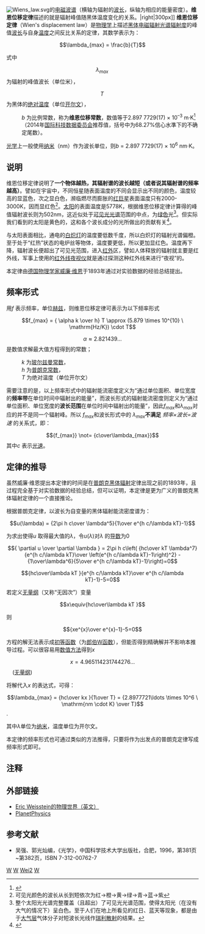 {{noteTA
|1=表面
}}
[[File:Wiens_law.svg|thumb]]的[[电磁波谱|电磁波谱]]（横轴为辐射的[[波长|波长]]，纵轴为相应的能量密度）。'''维恩位移定律'''描述的就是辐射峰值随黑体温度变化的关系。|right|300px]]
'''维恩位移定律'''（Wien's displacement law）是[[物理学|物理学]]上描述[[绝对黑体|黑体]][[电磁辐射|电磁辐射]][[光谱辐射度|光谱辐射度]]的峰值[[波长|波长]]与自身[[温度|温度]]之间反比关系的定律，其数学表示为：

:<math>\lambda_{max} = \frac{b}{T} </math>

式中
:<math>\lambda_{max} \,</math> 为辐射的峰值波长（单位米），
:<math>T \,</math>为黑体的[[绝对温度|绝对温度]]（单位[[热力学温标|开尔文]]），
:''b'' 为比例常数，称为'''维恩位移常数'''，数值等于2.897 7729(17) × 10<sup>–3</sup> m·K<ref>{{Cite web|url=http://physics.nist.gov/cgi-bin/cuu/Value?bwien|title=CODATA Value:    Wien wavelength displacement law constant|accessdate=2016-12-08|work=physics.nist.gov|archive-date=2016-11-16|archive-url=https://web.archive.org/web/20161116001733/http://physics.nist.gov/cgi-bin/cuu/Value?bwien|dead-url=no}}</ref> （2014年[[国际科技数据委员会|国际科技数据委员会]]推荐值，括号中为68.27%信心水準下的不确定尾数）。

[[光学|光学]]上一般使用[[纳米|纳米]]（nm）作为波长单位，则''b'' = 2.897 7729(17) × 10<sup>6</sup> nm·K。

== 说明 ==

维恩位移定律说明了'''一个物体越热，其辐射谱的波长越短（或者说其辐射谱的频率越高）'''。譬如在宇宙中，不同恒星随表面温度的不同会显示出不同的颜色，温度较高的显蓝色，次之显白色，濒临燃尽而膨胀的[[红巨星|红巨星]]表面温度只有2000-3000K，因而显红色<ref>可见光颜色的波长从长到短依次为红->橙->黄->绿->青->蓝->紫</ref>。[[太阳|太阳]]的表面温度是5778K，根据维恩位移定律计算得的峰值辐射波长则为502nm，这近似处于[[可见光|可见光]][[光谱|光谱]]范围的中点，为[[绿色|绿色]]光<ref>整个太阳光光谱完整覆盖（且超出）了可见光光谱范围，使得太阳光（在没有大气的情况下）呈白色。至于人们在地上所看见的红日、蓝天等现象，都是由于[[大气层|大气层]]气体分子对短波长光线作[[瑞利散射|瑞利散射]]的结果。</ref>。但实际我们看到的太阳是黄色的，这和各个波长成分的光所做出的贡献有关<ref>{{cite web |url=http://outreach.atnf.csiro.au/education/senior/astrophysics/photometry_colour.html |title=The Colour of Stars |publisher=Australian Telescope Outreach and Education |accessdate=2006-08-13 |deadurl=yes |archiveurl=https://www.webcitation.org/6630AbtJZ?url=http://outreach.atnf.csiro.au/education/senior/astrophysics/photometry_colour.html |archivedate=2012-03-10 }}</ref>。

与太阳表面相比，通电的[[白炽灯|白炽灯]]的温度要低数千度，所以白炽灯的辐射光谱偏橙。至于处于“红热”状态的电炉丝等物体，温度要更低，所以更加显红色。温度再下降，辐射波长便超出了可见光范围，进入[[红外线|红外]]区，譬如人体释放的辐射就主要是红外线，军事上使用的[[红外线夜视仪|红外线夜视仪]]就是通过探测这种红外线来进行“夜视”的。

本定律由[[德国|德国]][[物理学家|物理学家]][[威廉·维恩|威廉·维恩]]于1893年通过对实验数据的经验总结提出。

== 频率形式 ==

用''f'' 表示频率，单位[[赫兹|赫兹]]，则维恩位移定律可表示为以下频率形式
:<math>f_{max} = { \alpha k \over h} T  \approx  (5.879 \times 10^{10} \ \mathrm{Hz/K}) \cdot T  </math>

:<math>\alpha \approx 2.821439...</math> 是数值求解最大值方程得到的常数；
:''k'' 为[[玻尔兹曼常数|玻尔兹曼常数]]，
:''h'' 为[[普朗克常数|普朗克常数]]，
:''T'' 为绝对温度（单位开尔文）

需要注意的是，以上频率形式中的辐射能流密度定义为“通过单位面积、单位宽度的'''频率带'''在单位时间中辐射出的能量”，而波长形式的辐射能流密度则定义为“通过单位面积、单位宽度的'''波长范围'''在单位时间中辐射出的能量”，因此<math> f_{max}</math>和<math> \lambda_{max}</math>对应的并不是同一个辐射峰。所以 <math> f_{max} </math>和波长形式中的 <math> \lambda_{max} </math>'''不满足''' ''频率×波长=波速'' 的关系式，即：
:<math>{f_{max}} \not= {c\over\lambda_{max}}</math>
其中''c'' 表示[[光速|光速]]。

== 定律的推导 ==

虽然威廉·维恩提出本定律的时间是在[[普朗克|普朗克]][[黑体辐射|黑体辐射]]定律出现之前的1893年，且过程完全基于对实验数据的经验总结，但可以证明，本定律是更为广义的普朗克黑体辐射定律的一个直接推论。

根据普朗克定律，以波长为自变量的黑体辐射能流密度谱为：

:<math>u(\lambda) = {2\pi h c\over \lambda^5}{1\over e^{h c/\lambda kT}-1}</math>

为求出使得''u'' 取得最大值的<math>\lambda</math>，令<math> u(\lambda)</math>对<math> \lambda</math> 的[[导数|导数]]为0

:<math>{ \partial u \over \partial \lambda } = 2\pi h c\left( {hc\over kT \lambda^7}{e^{h c/\lambda kT}\over \left(e^{h c/\lambda kT}-1\right)^2} -  {1\over\lambda^6}{5\over e^{h c/\lambda kT}-1}\right)=0</math>

:<math>{hc\over\lambda kT }{e^{h c/\lambda kT}\over e^{h c/\lambda kT}-1}-5=0</math>

若定义[[无量纲|无量纲]]（又称“无因次”）变量
:<math>x\equiv{hc\over\lambda kT }</math>

则

:<math>{xe^{x}\over e^{x}-1}-5=0</math>

方程的解无法表示成[[初等函数|初等函数]]（为[[郎伯W函数|郎伯W函数]]），但能否得到精确解并不影响本推导过程。可以很容易用[[数值方法|数值方法]]得到<math>x</math>

:<math>x = 4.965114231744276\ldots </math>     ([[无量纲|无量纲]])

将解代入''x'' 的表达式，可得：

:<math>\lambda_{max} = {hc\over kx }{1\over T} = {2.8977721\ldots \times 10^6 \ \mathrm{nm \cdot K} \over T}</math>.

其中<math>\lambda</math>单位为[[纳米|纳米]]，温度单位为开尔文。

本定律的频率形式也可通过类似的方法推得，只要将作为出发点的普朗克定律写成频率形式即可。

== 注释 ==
<references/>

== 外部链接 ==

* [http://scienceworld.wolfram.com/physics/WiensDisplacementLaw.html Eric Weisstein的物理世界（英文）] {{Wayback|url=http://scienceworld.wolfram.com/physics/WiensDisplacementLaw.html |date=20160604032638 }}
* [http://planetphysics.org/?op=getobj&from=objects&id=20 PlanetPhysics]

== 参考文献 ==
* 吴强、郭光灿编，《光学》，中国科学技术大学出版社，合肥，1996，第381页~第382页，ISBN 7-312-00762-7

[[Category:统计力学|W]]
[[Category:光學|W]]
[[Category:天体物理学|Wei2]]
[[Category:物理定律|W]]